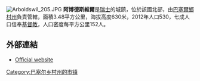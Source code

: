 [[Image:Arboldswil_205.JPG|right]]
{{expand|time=2017-05-25}}
'''阿博德斯維爾'''是[[瑞士|瑞士]]的城鎮，位於該國北部，由[[巴塞爾鄉村州|巴塞爾鄉村州]]負責管轄，面積3.48平方公里，海拔高度630米，2012年人口530，七成人口信奉[[基督教|基督教]]，人口密度每平方公里152人。

==外部連結==
* [http://www.arboldswil.ch Official website] {{Wayback|url=http://www.arboldswil.ch/ |date=20060830005308 }} {{de icon}}

{{Switzerland-geo-stub}}
[[Category:巴塞尔乡村州的市镇|Category:巴塞尔乡村州的市镇]]